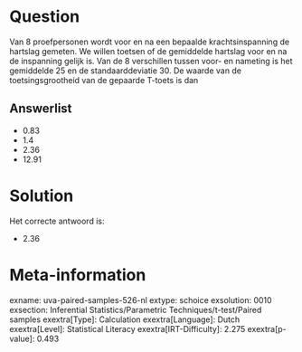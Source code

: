 Question
========

Van 8 proefpersonen wordt voor en na een bepaalde krachtsinspanning de
hartslag gemeten. We willen toetsen of de gemiddelde hartslag voor en na
de inspanning gelijk is. Van de 8 verschillen tussen voor- en nameting
is het gemiddelde 25 en de standaarddeviatie 30. De waarde van de
toetsingsgrootheid van de gepaarde T-toets is dan


Answerlist
----------

* 0.83
* 1.4
* 2.36
* 12.91

Solution
========

Het correcte antwoord is: 

* 2.36

Meta-information
================
exname: uva-paired-samples-526-nl
extype: schoice
exsolution: 0010
exsection: Inferential Statistics/Parametric Techniques/t-test/Paired samples
exextra[Type]: Calculation
exextra[Language]: Dutch
exextra[Level]: Statistical Literacy
exextra[IRT-Difficulty]: 2.275
exextra[p-value]: 0.493

